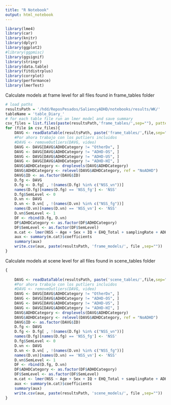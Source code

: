 ```yaml
---
title: "R Notebook"
output: html_notebook
---
```


```r
library(lme4)
library(car)
library(knitr)
library(dplyr)
library(ggplot2)
#library(ggpmisc)
library(ggsignif)
library(stringr)
library(data.table)
library(fitdistrplus)
library(corrplot)
library(performance)
library(lmerTest)
```

Calculate models at frame level for all files found in frame_tables folder

```r
# load paths
resultsPath = '/hdd/ReposPesados/SaliencyADHD/notebooks/results/WK/'
tableName = 'table_Diary_'
# for each table file run an lmer model and save summary
csv_files = list.files(paste(resultsPath,'frame_tables/',sep=""), pattern = ".csv") 
for (file in csv_files){
    DAVG <- readDataTable(resultsPath, paste('frame_tables/',file,sep=""))
    #Por ahora trabajo con los putliers incluidos
    #DAVG <- removeOutliers(DAVG, video)
    DAVG <- DAVG[DAVG$ADHDCategory != "OtherDx", ]
    DAVG <- DAVG[DAVG$ADHDCategory != "ADHD-OS", ]
    DAVG <- DAVG[DAVG$ADHDCategory != "ADHD-US", ]
    DAVG <- DAVG[DAVG$ADHDCategory != "ADHD-HI", ]
    DAVG$ADHDCategory <- droplevels(DAVG$ADHDCategory)
    DAVG$ADHDCategory <- relevel(DAVG$ADHDCategory, ref = "NoADHD")
    DAVG$ID <- as.factor(DAVG$ID)
    D.fg <- DAVG
    D.fg <- D.fg[ , !(names(D.fg) %in% c("NSS_vn"))]
    names(D.fg)[names(D.fg) == 'NSS_fg'] <- 'NSS'
    D.fg$SemLevel <- 0
    D.vn <- DAVG
    D.vn <- D.vn[ , !(names(D.vn) %in% c("NSS_fg"))]
    names(D.vn)[names(D.vn) == 'NSS_vn'] <- 'NSS'
    D.vn$SemLevel <- 1 
    DF <- rbind(D.fg, D.vn)
    DF$ADHDCategory <- as.factor(DF$ADHDCategory)
    DF$SemLevel <- as.factor(DF$SemLevel)
    m.cat <- lmer(NSS ~ Age + Sex + IQ + EHQ_Total + samplingRate + ADHDCategory * SemLevel + (1|ID), data=DF, na.action = na.omit)
    aux <- summary(m.cat)$coefficients
    summary(aux)
    write.csv(aux, paste(resultsPath, 'frame_models/', file ,sep=""))
}
```

Calculate models at scene level for all files found in scene_tables folder

```r
{
  
    DAVG <- readDataTable(resultsPath, paste('scene_tables/',file,sep=""))
    #Por ahora trabajo con los putliers incluidos
    #DAVG <- removeOutliers(DAVG, video)
    DAVG <- DAVG[DAVG$ADHDCategory != "OtherDx", ]
    DAVG <- DAVG[DAVG$ADHDCategory != "ADHD-OS", ]
    DAVG <- DAVG[DAVG$ADHDCategory != "ADHD-US", ]
    DAVG <- DAVG[DAVG$ADHDCategory != "ADHD-HI", ]
    DAVG$ADHDCategory <- droplevels(DAVG$ADHDCategory)
    DAVG$ADHDCategory <- relevel(DAVG$ADHDCategory, ref = "NoADHD")
    DAVG$ID <- as.factor(DAVG$ID)
    D.fg <- DAVG
    D.fg <- D.fg[ , !(names(D.fg) %in% c("NSS_vn"))]
    names(D.fg)[names(D.fg) == 'NSS_fg'] <- 'NSS'
    D.fg$SemLevel <- 0
    D.vn <- DAVG
    D.vn <- D.vn[ , !(names(D.vn) %in% c("NSS_fg"))]
    names(D.vn)[names(D.vn) == 'NSS_vn'] <- 'NSS'
    D.vn$SemLevel <- 1 
    DF <- rbind(D.fg, D.vn)
    DF$ADHDCategory <- as.factor(DF$ADHDCategory)
    DF$SemLevel <- as.factor(DF$SemLevel)
    m.cat <- lmer(NSS ~ Age + Sex + IQ + EHQ_Total + samplingRate + ADHDCategory * SemLevel + (1|ID), data=DF, na.action = na.omit)
    aux <- summary(m.cat)$coefficients
    summary(aux)
    write.csv(aux, paste(resultsPath, 'scene_models/', file ,sep=""))
}

```
